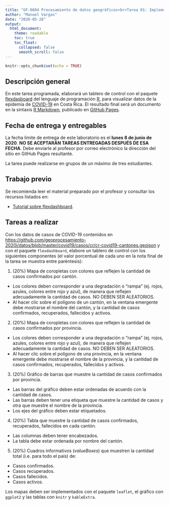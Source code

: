 ```yaml
---
title: "GF-0604 Procesamiento de datos geográficos<br>Tarea 01: Implementación de un tablero de control mediante flexdashboard"
author: "Manuel Vargas"
date: "2020-05-28"
output:
  html_document:
    theme: readable    
    toc: true
    toc_float:
      collapsed: false
      smooth_scroll: false  
---
```


```r
knitr::opts_chunk$set(echo = TRUE)
```

## Descripción general
En este tarea programada, elaborará un tablero de control con el paquete [flexdasboard](https://cran.r-project.org/web/packages/flexdashboard/) del lenguaje de programación [R](https://www.r-project.org/), para visualizar datos de la epidemia de [COVID-19](https://en.wikipedia.org/wiki/Coronavirus_disease_2019) en Costa Rica. El resultado final será un documento en la sintaxis [R Markdown](https://rmarkdown.rstudio.com/), publicado en [GitHub Pages](https://pages.github.com/).

## Fecha de entrega y entregables
La fecha límite de entrega de este laboratorio es el **lunes 8 de junio de 2020**. **NO SE ACEPTARÁN TAREAS ENTREGADAS DESPUÉS DE ESA FECHA**. Debe enviarle al profesor por correo electrónico la dirección del sitio en GitHub Pages resultante.

La tarea puede realizarse en grupos de un máximo de tres estudiantes.

## Trabajo previo
Se recomienda leer el material preparado por el profesor y consultar los recursos listados en:

* [Tutorial sobre flexdashboard](https://geoprocesamiento-2020i.github.io/tutorial-flexdashboard/).

## Tareas a realizar
Con los datos de casos de COVID-19 contenidos en [https://github.com/geoprocesamiento-2020i/datos/blob/master/covid19/casos/cr/cr-covid19-cantones.geojson](https://github.com/geoprocesamiento-2020i/datos/blob/master/covid19/casos/cr/cr-covid19-cantones.geojson) y con el paquete ```flexdashboard```, elabore un tablero de control con los siguientes componentes (el valor porcentual de cada uno en la nota final de la tarea se muestra entre paréntesis):

1. (20%) Mapa de coropletas con colores que reflejen la cantidad de casos confirmados por cantón.
- Los colores deben corresponder a una degradación o "rampa" (ej. rojos, azules, colores entre rojo y azul), de manera que reflejen adecuadamente la cantidad de casos. NO DEBEN SER ALEATORIOS.
- Al hacer clic sobre el polígono de un cantón, en la ventana emergente debe mostrarse el nombre del cantón, y la cantidad de casos confirmados, recuperados, fallecidos y activos.

2. (20%) Mapa de coropletas con colores que reflejen la cantidad de casos confirmados por provincia.
- Los colores deben corresponder a una degradación o "rampa" (ej. rojos, azules, colores entre rojo y azul), de manera que reflejen adecuadamente la cantidad de casos. NO DEBEN SER ALEATORIOS.
- Al hacer clic sobre el polígono de una provincia, en la ventana emergente debe mostrarse el nombre de la provincia, y la cantidad de casos confirmados, recuperados, fallecidos y activos.

3. (20%) Gráfico de barras que muestre la cantidad de casos confirmados por provincia.
- Las barras del gráfico deben estar ordenadas de acuerdo con la cantidad de casos.
- Las barras deben tener una etiqueta que muestre la cantidad de casos y otra que muestre el nombre de la provincia.
- Los ejes del gráfico deben estar etiquetados.

4. (20%) Tabla que muestre la cantidad de casos confirmados, recuperados, fallecidos en cada cantón.
- Las columnas deben tener encabezados.
- La tabla debe estar ordenada por nombre del cantón.

5. (20%) Cuadros informativos (_valueBoxes_) que muestren la cantidad total (i.e. para todo el país) de:
- Casos confirmados.
- Casos recuperados.
- Casos fallecidos.
- Casos activos.


Los mapas deben ser implementados con el paquete ```leaflet```, el gráfico con ```ggplot2``` y las tablas con ```knitr``` y ```kableExtra```.